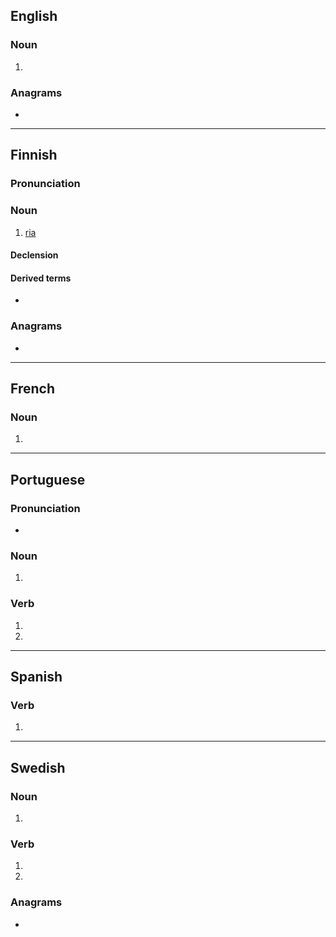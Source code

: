 {{also|Rias|RIAs|rías}}
==English==

===Noun===
{{head|en|noun form}}

# {{plural of|en|ria}}

===Anagrams===
* {{anagrams|en|a=airs|RISA|Risa|airs|aris|rais|sari|sira}}

----

==Finnish==

===Pronunciation===
{{fi-pronunciation}}

===Noun===
{{fi-noun}}

# {{lb|fi|geology}} [[ria]]

====Declension====
{{fi-decl-vastaus|ria|a}}

====Derived terms====
* {{l|fi|riasrannikko}}

===Anagrams===
* {{anagrams|fi|a=airs|Arsi|Sari|rasi|risa|sari}}

----

==French==

===Noun===
{{head|fr|noun form|g=?}}

# {{plural of|fr|ria}}

----

==Portuguese==

===Pronunciation===
* {{a|Brazil}} {{IPA|pt|/ˈʁi.ɐs/}}

===Noun===
{{head|pt|noun form}}

# {{plural of|pt|ria}}

===Verb===
{{head|pt|verb form}}

# {{pt-verb-form-of|rir|as}}
# {{pt-verb-form-of|rir|ias}}

----

==Spanish==

===Verb===
{{head|es|verb form}}

# {{es-verb form of|mood=subjunctive|tense=present|formal=n|person=2|number=s|voseo=y|region=Latin America|ending=ír|reír}}

----

==Swedish==

===Noun===
{{head|sv|noun form}}

# {{sv-noun-form-indef-gen|ria}}

===Verb===
{{head|sv|verb form}}

# {{sv-verb-form-inf-pass|ria}}
# {{sv-verb-form-pre-pass|ria}}

===Anagrams===
* {{anagrams|sv|a=airs|isar|sari}}